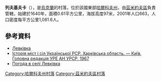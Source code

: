 {{coord|49|43|14|N|36|20|34|E|scale:100000_region:UA|display=title}}

'''列夫基夫卡'''（{{lang-uk|Левківка}}），是[[烏克蘭|烏克蘭]]的村落，位於該國東部[[哈爾科夫州|哈爾科夫州]]，由[[茲米約夫區|茲米約夫區]]負責管轄，始建於1640年，面積0.61平方公里，海拔高度97米，2001年人口663，人口密度每平方公里1,081.6人。

==參考資料==
*[http://w1.c1.rada.gov.ua/pls/z7502/A005?rdat1=20.09.2011&rf7571=33134 Левківка]{{dead link|date=2017年11月 |bot=InternetArchiveBot |fix-attempted=yes }}
* [https://web.archive.org/web/20110101080606/http://www.igsu.org.ua/Harkovskja.obl/Zmievskij.rajon/CZemuzhovka.html Історія міст і сіл Української РСР. Харківська область. — Київ, Головна редакція УРЕ АН УРСР, 1967]
* [http://weather.in.ua/ua/har'kovskaja/13135 Погода в селі Левківка]{{Wayback|url=http://weather.in.ua/ua/har%27kovskaja/13135 |date=20160323021524 }}

{{DEFAULTSORT:Левківка}}
[[Category:哈爾科夫州村落|Category:哈爾科夫州村落]]
[[Category:茲米約夫區村落|Category:茲米約夫區村落]]


{{Kharkiv-geo-stub}}